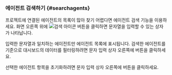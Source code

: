 ### 에이전트 검색하기 {#searchagents}

프로젝트에 연결된 에이전트의 목록이 많아 찾기 어렵다면 에이전트 검색 기능을 이용하세요. 화면 오른쪽 위에 ![검색 아이콘](/img/ico-search.svg) <Cmdname sid="search" className="uitext" /> 버튼을 클릭하면 문자열을 입력할 수 있는 상자가 나타납니다.

<InDoc pages="dashboard"><ImgLang img="apm-dashboard-search-agent.png" desc="에이전트 검색" /></InDoc>

입력한 문자열과 일치하는 에이전트만 에이전트 목록에 표시됩니다. 검색한 에이전트를 기준으로 대시보드의 데이터를 필터링하려면 문자 입력 상자 오른쪽에 <Cmdname sid="select" className="uitext" /> 버튼을 클릭하세요.

선택한 에이전트 항목을 초기화하려면 문자 입력 상자 오른쪽에 <Cmdname sid="close" className="uitext" /> 버튼을 클릭하세요.